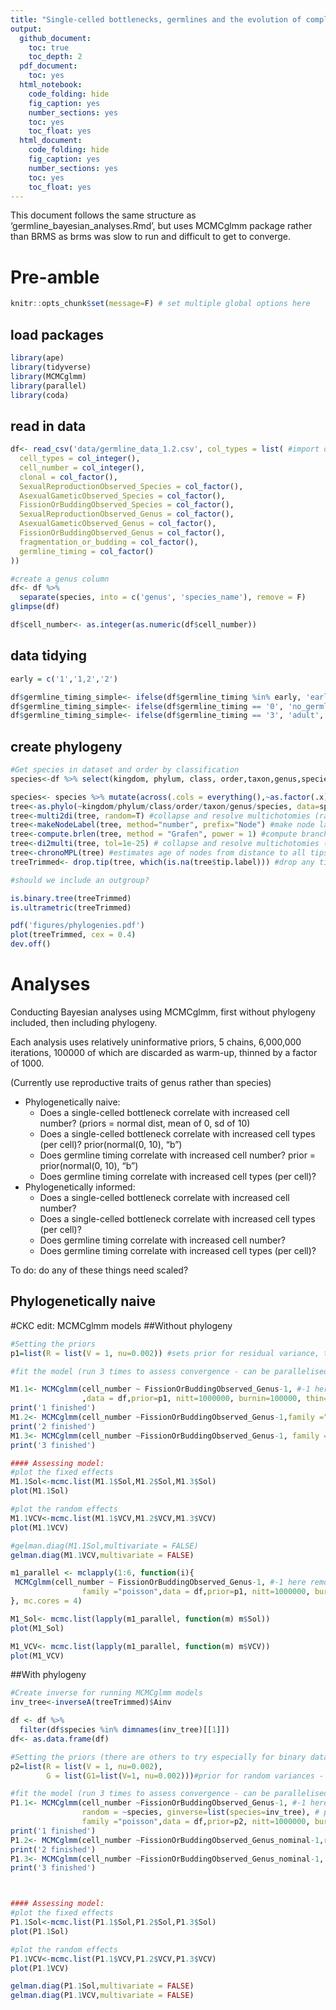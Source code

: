 ```yaml
---
title: "Single-celled bottlenecks, germlines and the evolution of complex multi-cellularity"
output:
  github_document:
    toc: true
    toc_depth: 2
  pdf_document:
    toc: yes
  html_notebook:
    code_folding: hide
    fig_caption: yes
    number_sections: yes
    toc: yes
    toc_float: yes
  html_document:
    code_folding: hide
    fig_caption: yes
    number_sections: yes
    toc: yes
    toc_float: yes
---
```


This document follows the same structure as 'germline_bayesian_analyses.Rmd', but uses MCMCglmm package rather than BRMS as brms was slow to run and difficult to get to converge.


# Pre-amble

```r
knitr::opts_chunk$set(message=F) # set multiple global options here
```

## load packages
```r
library(ape)
library(tidyverse)
library(MCMCglmm)
library(parallel)
library(coda)
```

## read in data 
```r

df<- read_csv('data/germline_data_1.2.csv', col_types = list( #import data with defining column types
  cell_types = col_integer(),
  cell_number = col_integer(),
  clonal = col_factor(),
  SexualReproductionObserved_Species = col_factor(),
  AsexualGameticObserved_Species = col_factor(),
  FissionOrBuddingObserved_Species = col_factor(),
  SexualReproductionObserved_Genus = col_factor(),
  AsexualGameticObserved_Genus = col_factor(),
  FissionOrBuddingObserved_Genus = col_factor(),
  fragmentation_or_budding = col_factor(),
  germline_timing = col_factor()
))

#create a genus column
df<- df %>% 
  separate(species, into = c('genus', 'species_name'), remove = F) 
glimpse(df)

df$cell_number<- as.integer(as.numeric(df$cell_number))
```

## data tidying
```r
early = c('1','1,2','2')

df$germline_timing_simple<- ifelse(df$germline_timing %in% early, 'early', df$germline_timing)  # early germline segregation
df$germline_timing_simple<- ifelse(df$germline_timing == '0', 'no_germline', df$germline_timing_simple) # no germline/soma divide
df$germline_timing_simple<- ifelse(df$germline_timing == '3', 'adult', df$germline_timing_simple) # germline segregated in adult tissues
```

## create phylogeny 
```r
#Get species in dataset and order by classification
species<-df %>% select(kingdom, phylum, class, order,taxon,genus,species) %>% arrange(kingdom, phylum, class, order,taxon,genus,species)

species<- species %>% mutate(across(.cols = everything(),~as.factor(.x))) #make factors
tree<-as.phylo(~kingdom/phylum/class/order/taxon/genus/species, data=species) #draw tree
tree<-multi2di(tree, random=T) #collapse and resolve multichotomies (randomly)
tree<-makeNodeLabel(tree, method="number", prefix="Node") #make node labels
tree<-compute.brlen(tree, method = "Grafen", power = 1) #compute branch lengths
tree<-di2multi(tree, tol=1e-25) # collapse and resolve multichotomies (again?)
tree<-chronoMPL(tree) #estimates age of nodes from distance to all tips
treeTrimmed<- drop.tip(tree, which(is.na(tree$tip.label))) #drop any tips where the label is NA (not sure this is an issue any longer)

#should we include an outgroup? 

is.binary.tree(treeTrimmed)
is.ultrametric(treeTrimmed)

pdf('figures/phylogenies.pdf')
plot(treeTrimmed, cex = 0.4)
dev.off()
```
# Analyses 

Conducting Bayesian analyses using MCMCglmm, first without phylogeny included, then including phylogeny. 

Each analysis uses relatively uninformative priors, 5 chains, 6,000,000 iterations, 100000 of which are discarded as warm-up, thinned by a factor of 1000.

(Currently use reproductive traits of genus rather than species)

* Phylogenetically naive:
  + Does a single-celled bottleneck correlate with increased cell number? (priors = normal dist, mean of 0, sd of 10)
  + Does a single-celled bottleneck correlate with increased cell types (per cell)? prior(normal(0, 10), "b")
  + Does germline timing correlate with increased cell number? prior = prior(normal(0, 10), "b")
  + Does germline timing correlate with increased cell types (per cell)?
  
* Phylogenetically informed:
  + Does a single-celled bottleneck correlate with increased cell number?  
  + Does a single-celled bottleneck correlate with increased cell types (per cell)?
  + Does germline timing correlate with increased cell number?
  + Does germline timing correlate with increased cell types (per cell)?

To do: do any of these things need scaled?


## Phylogenetically naive
#CKC edit: MCMCglmm models 
##Without phylogeny

```r
#Setting the priors
p1=list(R = list(V = 1, nu=0.002)) #sets prior for residual variance, the defaults are used as priors for fixed effects (see MCMCglmm course notes)

#fit the model (run 3 times to assess convergence - can be parallelised using mclapply())

M1.1<- MCMCglmm(cell_number ~ FissionOrBuddingObserved_Genus-1, #-1 here removes the intercept equivalent to 0 in brms
                ,data = df,prior=p1, nitt=1000000, burnin=100000, thin=1000,verbose = F,pr=T, family ="poisson")
print('1 finished')
M1.2<- MCMCglmm(cell_number ~FissionOrBuddingObserved_Genus-1,family ="poisson",data = df,prior=p1, nitt=1000000, burnin=100000, thin=1000,verbose = F,pr=T)
print('2 finished')
M1.3<- MCMCglmm(cell_number ~FissionOrBuddingObserved_Genus-1, family ="poisson",data = df,prior=p1, nitt=1000000, burnin=100000, thin=1000,verbose = F,pr=T)
print('3 finished')

#### Assessing model: 
#plot the fixed effects
M1.1Sol<-mcmc.list(M1.1$Sol,M1.2$Sol,M1.3$Sol)
plot(M1.1Sol) 

#plot the random effects
M1.1VCV<-mcmc.list(M1.1$VCV,M1.2$VCV,M1.3$VCV)
plot(M1.1VCV) 

#gelman.diag(M1.1Sol,multivariate = FALSE)
gelman.diag(M1.1VCV,multivariate = FALSE)

m1_parallel <- mclapply(1:6, function(i){
 MCMCglmm(cell_number ~ FissionOrBuddingObserved_Genus-1, #-1 here removes the intercept equivalent to 0 in brms
                family ="poisson",data = df,prior=p1, nitt=1000000, burnin=100000, thin=1000,verbose = T,pr=T)
}, mc.cores = 4)

M1_Sol<- mcmc.list(lapply(m1_parallel, function(m) m$Sol))
plot(M1_Sol) 

M1_VCV<- mcmc.list(lapply(m1_parallel, function(m) m$VCV))
plot(M1_VCV) 
```

##With phylogeny


```r
#Create inverse for running MCMCglmm models 
inv_tree<-inverseA(treeTrimmed)$Ainv

df <- df %>%
  filter(df$species %in% dimnames(inv_tree)[[1]])
df<- as.data.frame(df)

#Setting the priors (there are others to try especially for binary data, but these usually work well for other familys)
p2=list(R = list(V = 1, nu=0.002), 
        G = list(G1=list(V=1, nu=0.002)))#prior for random variances - there is G1 because only 1 random effect. If there were 2 it would be G = list(G1=list(V=1, nu=0.002),G2=list(V=1, nu=0.002))

#fit the model (run 3 times to assess convergence - can be parallelised using mclapply())
P1.1<- MCMCglmm(cell_number ~FissionOrBuddingObserved_Genus-1, #-1 here removes the intercept equivalent to 0 in brms
                random = ~species, ginverse=list(species=inv_tree), # phylogeny modelled by linking species to inverse distance matrix created from phylogeny
                family ="poisson",data = df,prior=p2, nitt=1000000, burnin=100000, thin=1000,verbose = FALSE,pr=T)
print('1 finished')
P1.2<- MCMCglmm(cell_number ~FissionOrBuddingObserved_Genus_nominal-1,random = ~species, ginverse=list(species=inv_tree),family ="poisson",data = df,prior=p2, nitt=1000000, burnin=100000, thin=1000,verbose = FALSE,pr=T)
print('2 finished')
P1.3<- MCMCglmm(cell_number ~FissionOrBuddingObserved_Genus_nominal-1, random = ~species, ginverse=list(species=inv_tree),family ="poisson",data = df,prior=p2, nitt=1000000, burnin=100000, thin=1000,verbose = FALSE,pr=T)
print('3 finished')



#### Assessing model: 
#plot the fixed effects
P1.1Sol<-mcmc.list(P1.1$Sol,P1.2$Sol,P1.3$Sol)
plot(P1.1Sol) 

#plot the random effects
P1.1VCV<-mcmc.list(P1.1$VCV,P1.2$VCV,P1.3$VCV)
plot(P1.1VCV) 

gelman.diag(P1.1Sol,multivariate = FALSE)
gelman.diag(P1.1VCV,multivariate = FALSE)
```